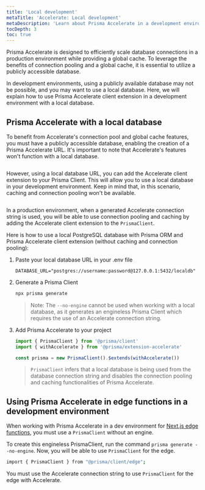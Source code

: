 ```yaml
---
title: 'Local development'
metaTitle: 'Accelerate: Local development'
metaDescription: 'Learn about Prisma Accelerate in a development environment.'
tocDepth: 3
toc: true
---
```


<TopBlock>

Prisma Accelerate is designed to efficiently scale database connections in a production environment while providing a global cache. To leverage the benefits of connection pooling and a global cache, it is essential to utilize a publicly accessible database.

In development environments, using a publicly available database may not be possible, and you may want to use a local database. Here, we will explain how to use Prisma Accelerate client extension in a development environment with a local database.

</TopBlock>

## Prisma Accelerate with a local database

To benefit from Accelerate's connection pool and global cache features, you must have a publicly accessible database, enabling the creation of a Prisma Accelerate URL. It's important to note that Accelerate's features won't function with a local database.

<img src="images/accelerate-in-dev.png" alt="" />

However, using a local database URL, you can add the Accelerate client extension to your Prisma Client. This will allow you to use a local database in your development environment. Keep in mind that, in this scenario, caching and connection pooling won't be available.

<img src="images/accelerate-in-prod.png" alt="" />

In a production environment, when a generated Accelerate connection string is used, you will be able to use connection pooling and caching by adding the Accelerate client extension to the `PrismaClient`.

Here is how to use a local PostgreSQL database with Prisma ORM and Prisma Accelerate client extension (without caching and connection pooling):

1. Paste your local database URL in your .env file

   ```.env
   DATABASE_URL="postgres://username:password@127.0.0.1:5432/localdb"
   ```

2. Generate a Prisma Client

   ```bash
   npx prisma generate
   ```

   > Note: The `--no-engine` cannot be used when working with a local database, as it generates an engineless Prisma Client which requires the use of an Accelerate connection string.

3. Add Prisma Accelerate to your project

   ```typescript
   import { PrismaClient } from '@prisma/client'
   import { withAccelerate } from '@prisma/extension-accelerate'

   const prisma = new PrismaClient().$extends(withAccelerate())
   ```

   > `PrismaClient` infers that a local database is being used from the database connection string and disables the connection pooling and caching functionalities of Prisma Accelerate.

## Using Prisma Accelerate in edge functions in a development environment

When working with Prisma Accelerate in a dev environment for [Next.js edge functions](https://vercel.com/docs/functions/edge-functions), you must use a `PrismaClient` without an engine.

To create this engineless PrismaClient, run the command `prisma generate --no-engine`. Now, you will be able to use `PrismaClient` for the edge.

```bash
import { PrismaClient } from "@prisma/client/edge";
```

You must use the Accelerate connection string to use `PrismaClient` for the edge with Accelerate.
